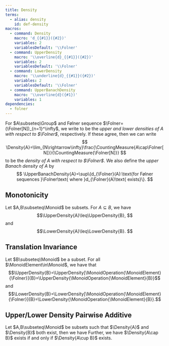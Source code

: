 ```yaml
---
title: Density
terms:
  - alias: density
    id: def-density
macros:
  - command: Density
    macro: 'd_{{#1}}({#2})'
    variables: 2
    variablesDefault: '\\Folner'
  - command: UpperDensity
    macro: '\\overline{d}_{{#1}}({#2})'
    variables: 2
    variablesDefault: '\\Folner'
  - command: LowerDensity
    macro: '\\underline{d}_{{#1}}({#2})'
    variables: 2
    variablesDefault: '\\Folner'
  - command: UpperBanachDensity
    macro: '\\overline{d}({#1})'
    variables: 1
dependencies:
  - folner
---
```


::: {#def-density}

For $A\subseteq\Group$ and Følner sequence $\Folner=(\Folner[N])_{n=1}^\infty$, we write
\begin{align*}
    \UpperDensity{A}&=\limsup_{N\rightarrow\infty}\frac{\CountingMeasure{A\cap\Folner[N]}}{\CountingMeasure{\Folner[N]}}
    \\\LowerDensity{A}&=\liminf_{N\rightarrow\infty}\frac{\CountingMeasure{A\cap\Folner[N]}}{\CountingMeasure{\Folner[N]}}
\end{align*}
to be the *upper and lower densities of $A$ with respect to $\Folner$*, respectively. If these agree, then we can write
$$
\Density{A}=\lim_{N\rightarrow\infty}\frac{\CountingMeasure{A\cap\Folner[N]}}{\CountingMeasure{\Folner[N]}}
$$
to be the *density of $A$ with respect to $\Folner$*. We also define the *upper Banach density of $A$* by
$$
\UpperBanachDensity{A}=\sup\{d_{\Folner}(A):\text{for Følner sequences }\Folner\text{ where }d_{\Folner}(A)\text{ exists}\}.
$$
:::

::: {#prp-DensityMonotonicity}
## Monotonicity

Let $A,B\subseteq\Monoid$ be subsets. For $A\subseteq B$, we have$$\UpperDensity{A}\leq\UpperDensity{B}, $$and$$\LowerDensity{A}\leq\LowerDensity{B}. $$ 
:::

::: {#prp-DensityTranslationInvariance}
## Translation Invariance

Let $B\subseteq\Monoid$ be a subset. For all $\MonoidElement\in\Monoid$, we have that
$$\UpperDensity{B}=\UpperDensity[\MonoidOperation{\MonoidElement}{\Folner}]{B}=\UpperDensity{\MonoidOperation{\MonoidElement}{B}}$$
and
$$\LowerDensity{B}=\LowerDensity[\MonoidOperation{\MonoidElement}{\Folner}]{B}=\LowerDensity{\MonoidOperation{\MonoidElement}{B}}.$$
:::

::: {#lem-DensityPairwiseAdditivity}
## Upper/Lower Density Pairwise Additive

Let $A,B\subseteq\Monoid$ be subsets such that $\Density{A}$ and $\Density{B}$ both exist, then we have
\begin{align*}
    \UpperDensity{A\cup B}+\LowerDensity{A\cap B}&=\Density{A}+\Density{B},
    \\\LowerDensity{A\cup B}+\UpperDensity{A\cap B}&=\Density{A}+\Density{B}.
\end{align*}
Further, we have $\Density{A\cap B}$ exists if and only if $\Density{A\cup B}$ exists.
:::